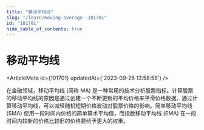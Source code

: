 ```yaml
---
title: "移动平均线"
slug: "/learn/moving-average--101701"
id: "101701"
hide_table_of_contents: true
---
```



# 移动平均线

<ArticleMeta id={101701} updatedAt={'2023-09-26 13:58:58'} />
<div className='border-solid border-b border-t-0 my-4 border-[var(--ifm-color-gray-300)]' />

在金融领域，移动平均线 (简称 MA) 是一种常用的技术分析股票指标。计算股票的移动平均线的原因是通过创建一个不断更新的平均价格来平滑价格数据。通过计算移动平均线，可以减轻随机短期价格波动对股票价格的影响。简单移动平均线 (SMA) 使用一段时间内价格的简单算术平均值，而指数移动平均线 (EMA) 在一段时间内较新的价格比较旧的价格要给予更大的权重。

